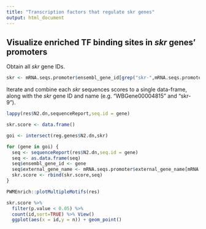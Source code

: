 ```yaml
---
title: "Transcription factors that regulate skr genes"
output: html_document
---
```


## Visualize enriched TF binding sites in *skr* genes' promoters
Obtain all *skr* gene IDs. 
```r
skr <- mRNA.seqs.promoter$ensembl_gene_id[grep("skr-",mRNA.seqs.promoter$external_gene_name)]
```

Iterate and combine each *skr* sequences scores to a single data-frame, along with the *skr* gene ID and name (e.g. "WBGene00004815" and "skr-9").
```r

lappy(res$N2.dn,sequenceReport,seq.id = gene)

skr.score <- data.frame()

goi <- intersect(reg.genes$N2.dn,skr)

for (gene in goi) {
  seq <- sequenceReport(res$N2.dn,seq.id = gene)
  seq <- as.data.frame(seq)
  seq$ensembl_gene_id <- gene
  seq$external_gene_name <- mRNA.seqs.promoter$external_gene_name[mRNA.seqs.promoter$ensembl_gene_id == gene]
  skr.score <- rbind(skr.score,seq)
}

PWMEnrich::plotMultipleMotifs(res)

```


```r
skr.score %>% 
  filter(p.value < 0.05) %>%
  count(id,sort=TRUE) %>% View()
  ggplot(aes(x = id,y = n)) + geom_point()
```